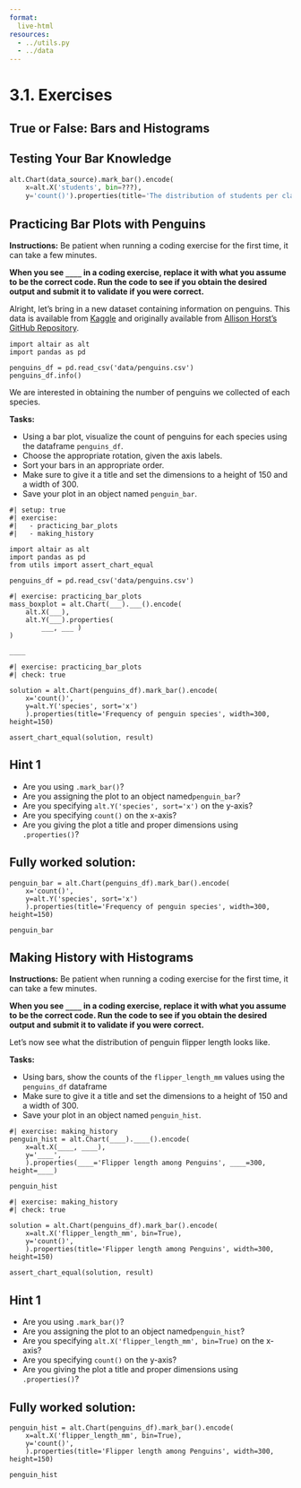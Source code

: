 ```yaml
---
format:
  live-html
resources:
  - ../utils.py
  - ../data
---
```


<script src='../../src/quiz.js'></script>  

# 3.1. Exercises

## True or False: Bars and Histograms

<div id='mcq1'></div> 
<script>
    generateQuiz(
        'mcq1', 
        'True or False',  
        'It’s often a good idea to make a horizontal histogram so that the labels of the x-axis are easier to read.',  
        { 
        'True': 'The labels of histograms are numbers that don’t need to be rotated to be readable.',
        'False': 'It’s bar charts that can to rotated to make it easier to read the x-axis labels.'
        },
        'False',  
    );
</script>

<div id='mcq2'></div> 
<script>
    generateQuiz(
        'mcq2',
        'True or False',
        'It is best to sort bar charts from high to low values (unless the categorical values have a natural order).',
        {
        'True': 'It’s better to sort your bars with some sort of ordering (be it natural or by frequency)!',
        'False': 'Does sorting a bar chart make it easier to read?'
        },
        'True',
    );
</script>

## Testing Your Bar Knowledge

<div id='mcq3'></div> 
<script>
    generateQuiz(
        'mcq3', 
        'Question 1',  
        'Why do we avoid bar charts when showing summary statistics such as the mean?',  
        { 
        'They do not look the best aestetically.': 'Bar plots can be quite useful and beautiful depending on what is communicated!',
        'Summary statistics are communicated best with line or scatter plots.': 'Is a plot communicating just the summary statistics even a good idea?',
        'They tend to take too long.': ' Sometimes this can be an issue with coding but not when it comes to visualization.',
        'They remove a lot of information such as variation amoung the data.': ''
        },
        'They remove a lot of information such as variation amoung the data.',  
    );
</script>

<div id='mcq4'></div> 
<script>
    generateQuiz(
        'mcq4', 
        'Question 2',  
        'If we wanted to increase the number of bars in the histogram (see code below), what would be needed instead of "???" in the code below?',  
        { 
        '50': 'You need to use a helper function to increase the number of bars and not just set `bin` equal to a number.',
        'alt.Bin(50)': 'There needs to be some sort of argument set within `alt.Bin()`.',
        'bin=alt.Bin(bins=30)': 'You are close but the argument `bins` within the helper function `alt.Bin()` is not quite right.',
        'bin=alt.Bin(maxbins=30)': ''
        },
        'bin=alt.Bin(maxbins=30)',  
    );
</script>

```python
alt.Chart(data_source).mark_bar().encode(
    x=alt.X('students', bin=???),
    y='count()').properties(title='The distribution of students per classroom')
```

## Practicing Bar Plots with Penguins

**Instructions:**
Be patient when running a coding exercise for the first time, it can take a few minutes.

**When you see `____` in a coding exercise, replace it with what you assume to be the correct code. Run the code to see if you obtain the desired output
and submit it to validate if you were correct.**

Alright, let's bring in a new dataset containing information on penguins. This data is available from [Kaggle](https://www.kaggle.com/parulpandey/palmer-archipelago-antarctica-penguin-data) and originally available from [Allison Horst's GitHub Repository](https://github.com/allisonhorst/palmerpenguins). 

```pyodide
import altair as alt
import pandas as pd

penguins_df = pd.read_csv('data/penguins.csv')
penguins_df.info()
```

We are interested in obtaining the number of penguins we collected of each species. 

**Tasks:**

- Using a bar plot, visualize the count of penguins for each species using the dataframe `penguins_df`. 
- Choose the appropriate rotation, given the axis labels. 
- Sort your bars in an appropriate order. 
- Make sure to give it a title and set the dimensions to a height of 150 and a width of 300.
- Save your plot in an object named `penguin_bar`.


```pyodide
#| setup: true
#| exercise: 
#|   - practicing_bar_plots
#|   - making_history

import altair as alt
import pandas as pd
from utils import assert_chart_equal 

penguins_df = pd.read_csv('data/penguins.csv')
```

```pyodide
#| exercise: practicing_bar_plots
mass_boxplot = alt.Chart(___).___().encode(
    alt.X(___),
    alt.Y(___).properties(
        ___, ___ )
)

____
```

```pyodide
#| exercise: practicing_bar_plots
#| check: true

solution = alt.Chart(penguins_df).mark_bar().encode(
    x='count()',
    y=alt.Y('species', sort='x')
    ).properties(title='Frequency of penguin species', width=300, height=150)

assert_chart_equal(solution, result)
```

:::: { .hint exercise="practicing_bar_plots"}
::: { .callout-note collapse="false"}

## Hint 1

- Are you using `.mark_bar()`?
- Are you assigning the plot to an object named`penguin_bar`?
- Are you specifying `alt.Y('species', sort='x')` on the y-axis?
- Are you specifying `count()` on the x-axis?
- Are you giving the plot a title and proper dimensions using `.properties()`?

:::
::::

:::: { .solution exercise="practicing_bar_plots" }
::: { .callout-tip collapse="false"}

## Fully worked solution:

```pyodide
penguin_bar = alt.Chart(penguins_df).mark_bar().encode(
    x='count()',
    y=alt.Y('species', sort='x')
    ).properties(title='Frequency of penguin species', width=300, height=150)

penguin_bar
```

:::
::::

<div id='mcq5'></div> 
<script>
    generateQuiz(
        'mcq5', 
        'Question',  
        'Which species is most occurring in the dataset?',  
        { 
        'Chinstrap': 'Are you looking at the right plot?',
        'Gentoo': 'Maybe try again.',
        'Adelie': ''
        },
        'Adelie',  
    );
</script>

## Making History with Histograms

**Instructions:**
Be patient when running a coding exercise for the first time, it can take a few minutes.

**When you see `____` in a coding exercise, replace it with what you assume to be the correct code. Run the code to see if you obtain the desired output
and submit it to validate if you were correct.**

Let's now see what the distribution of penguin flipper length looks like. 

**Tasks:**

- Using bars, show the counts of the `flipper_length_mm` values using the `penguins_df` dataframe
- Make sure to give it a title and set the dimensions to a height of 150 and a width of 300.
- Save your plot in an object named `penguin_hist`.

```pyodide
#| exercise: making_history
penguin_hist = alt.Chart(____).____().encode(
    x=alt.X(____, ____),
    y='____',
    ).properties(____='Flipper length among Penguins', ____=300, height=____)

penguin_hist
```

```pyodide
#| exercise: making_history
#| check: true

solution = alt.Chart(penguins_df).mark_bar().encode(
    x=alt.X('flipper_length_mm', bin=True),
    y='count()',
    ).properties(title='Flipper length among Penguins', width=300, height=150)

assert_chart_equal(solution, result)
```

:::: { .hint exercise="making_history"}
::: { .callout-note collapse="false"}

## Hint 1

- Are you using `.mark_bar()`?
- Are you assigning the plot to an object named`penguin_hist`?
- Are you specifying `alt.X('flipper_length_mm', bin=True)` on the x-axis?
- Are you specifying `count()` on the y-axis?
- Are you giving the plot a title and proper dimensions using `.properties()`?

:::
::::

:::: { .solution exercise="making_history" }
::: { .callout-tip collapse="false"}

## Fully worked solution:

```pyodide
penguin_hist = alt.Chart(penguins_df).mark_bar().encode(
    x=alt.X('flipper_length_mm', bin=True),
    y='count()',
    ).properties(title='Flipper length among Penguins', width=300, height=150)

penguin_hist
```

:::
::::
